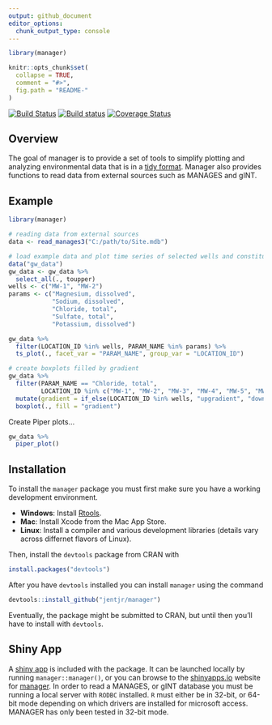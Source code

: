 ```yaml
---
output: github_document
editor_options: 
  chunk_output_type: console
---
```


<!-- README.md is generated from README.Rmd. Please edit that file -->

```r
library(manager)

knitr::opts_chunk$set(
  collapse = TRUE,
  comment = "#>",
  fig.path = "README-"
)
```

[![Build Status](https://travis-ci.org/jentjr/manager.svg?branch=master)](https://travis-ci.org/jentjr/manager)
[![Build status](https://ci.appveyor.com/api/projects/status/wmatiqqb5e8v01lp/branch/master?svg=true)](https://ci.appveyor.com/project/jentjr/manager/branch/master)
[![Coverage Status](https://img.shields.io/codecov/c/github/jentjr/manager/master.svg)](https://codecov.io/github/jentjr/manager?branch=master)

## Overview
The goal of manager is to provide a set of tools to simplify plotting and
analyzing environmental data that is in a [tidy format](https://cran.r-project.org/web/packages/tidyr/vignettes/tidy-data.html). Manager also provides 
functions to read data from external sources such as MANAGES and gINT.

## Example
```r
library(manager)

# reading data from external sources
data <- read_manages3("C:/path/to/Site.mdb")
```
```r
# load example data and plot time series of selected wells and constituents
data("gw_data")
gw_data <- gw_data %>% 
  select_all(., toupper)
wells <- c("MW-1", "MW-2")
params <- c("Magnesium, dissolved", 
            "Sodium, dissolved", 
            "Chloride, total", 
            "Sulfate, total", 
            "Potassium, dissolved")

gw_data %>%
  filter(LOCATION_ID %in% wells, PARAM_NAME %in% params) %>%
  ts_plot(., facet_var = "PARAM_NAME", group_var = "LOCATION_ID")

# create boxplots filled by gradient
gw_data %>%
  filter(PARAM_NAME == "Chloride, total", 
         LOCATION_ID %in% c("MW-1", "MW-2", "MW-3", "MW-4", "MW-5", "MW-6", "MW-7", "MW-8")) %>%
  mutate(gradient = if_else(LOCATION_ID %in% wells, "upgradient", "downgradient")) %>% 
  boxplot(., fill = "gradient")
```

Create Piper plots...
```r
gw_data %>%
  piper_plot()
```

## Installation

To install the `manager` package you must first make sure you have a working 
development environment.

* **Windows**: Install [Rtools](http://cran.r-project.org/bin/windows/Rtools/).  
* **Mac**: Install Xcode from the Mac App Store.  
* **Linux**: Install a compiler and various development libraries (details vary across differnet flavors of Linux).  

Then, install the `devtools` package from CRAN with 
```R
install.packages("devtools")
```
After you have `devtools` installed you can install `manager` using the command 
```R
devtools::install_github("jentjr/manager")
```
Eventually, the package might be submitted to CRAN, but until then you'll have
to install with `devtools`.

## Shiny App

A [shiny app](http://shiny.rstudio.com) is included with the package. It can 
be launched locally by running `manager::manager()`, or you can browse to the
[shinyapps.io](http://shinyapps.io) website for 
[manager](http://jentjr.shinyapps.io/manager). In order to read a MANAGES, or 
gINT database you must be running  a local server with `RODBC` installed. 
`R` must either be in 32-bit, or 64-bit mode depending on which drivers are installed for microsoft access. MANAGER has only been tested in 32-bit mode.
